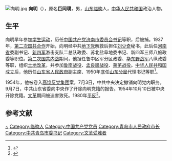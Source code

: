 {{Otheruses|other=名为向明的其他人物|向明}}
[[File:向明.jpg|thumb]]
'''向明'''（{{bd|1909年||1969年|catIdx=}}），原名'''巨同璞'''，男，[[山东|山东]][[临朐县|临朐]]人，[[中华人民共和国|中华人民共和国]]政治人物。

== 生平 ==
向明早年参加[[学生运动|学生运动]]，历任[[中国共产党济南市委员会|中国共产党济南市委员会]][[黨委書記|书记]]等职，后被捕。1937年，[[第二次国共合作|第二次国共合作]]开始，向明经中共[[地下党|地下党]]解救后担任[[刘少奇|刘少奇]]秘书，此后任[[河南省|河南省]]委副书记、[[新四军|新四军]]游击支队二总队政委、苏北盐阜地委书记、新四军三师八旅政委等职位。[[第二次国共内战|第二次国共内战]]期间，他担任鲁中区军分区政委、[[华东野战军|华东野战军]]八纵政委等职，组织[[土地改革|土地改革]]，并参加[[鲁南战役|鲁南战役]]、[[孟良崮战役|孟良崮战役]]、[[莱芜战役|莱芜战役]]。[[中华人民共和国|中华人民共和国]]成立后，他历任[[山东省人民政府|山东省人民政府]]副主席、1950年底任[[中共中央山东分局|山东分局]]代理书记等职<ref>{{cite news|title=向明|url=http://da.weifang.gov.cn/YDRW/GMYL/200512/t20051229_89054.htm|accessdate=2011-10-06|newspaper=潍坊市档案馆}}{{dead link|date=2017年12月 |bot=InternetArchiveBot |fix-attempted=yes }}</ref>。

1954年，他被卷入[[高岗#高饶事件|高饶反党集团]]案，7月3日，中共中央决定撤销向明党内职务。9月7日，中共山东省委向中央作了开除向明党籍的报告。1954年10月10日被中央开除党籍。[[文革|文革]]期间被迫害致死。1980年[[平反|平反]]<ref>{{cite news|title=【史海】 向明事件--共和国建立后山东最大的冤案|url=http://www.shm.com.cn/special/2011-06/15/content_3501433.htm|accessdate=2011-10-06|newspaper=[[炎黄春秋|炎黄春秋]]|archive-date=2016-03-05|archive-url=https://web.archive.org/web/20160305123808/http://www.shm.com.cn/special/2011-06/15/content_3501433.htm|dead-url=no}}</ref>。

== 参考文献 ==
{{reflist}}

{{中国政治人物小作品}}
{{青岛市市长}}
{{中华人民共和国青岛市正职领导人}}
{{中华人民共和国山东省正职领导人}}

{{Authority control}}
{{DEFAULTSORT:Xiang向}}
[[Category:巨姓|~]]
[[Category:临朐人|Category:临朐人]]
[[Category:中国共产党党员|Category:中国共产党党员]]
[[Category:青岛市人民政府市长|Category:青岛市人民政府市长]]
[[Category:中共青岛市委书记|Category:中共青岛市委书记]]
[[Category:文革受难者|Category:文革受难者]]